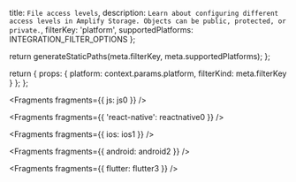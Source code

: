   title: `File access levels`,
  description: `Learn about configuring different access levels in Amplify Storage. Objects can be public, protected, or private.`,
  filterKey: 'platform',
  supportedPlatforms: INTEGRATION_FILTER_OPTIONS
};



  return generateStaticPaths(meta.filterKey, meta.supportedPlatforms);
};

  return {
    props: {
      platform: context.params.platform,
      filterKind: meta.filterKey
    }
  };
};


<Fragments fragments={{ js: js0 }} />


<Fragments fragments={{ 'react-native': reactnative0 }} />


<Fragments fragments={{ ios: ios1 }} />


<Fragments fragments={{ android: android2 }} />


<Fragments fragments={{ flutter: flutter3 }} />
